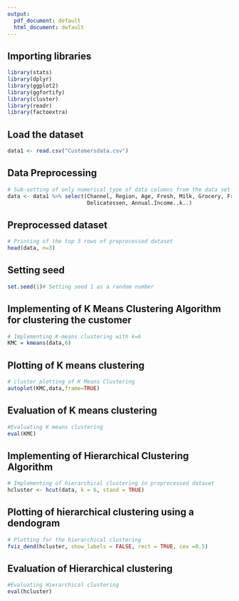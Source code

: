 ```yaml
---
output:
  pdf_document: default
  html_document: default
---
```

## Importing libraries
```r
library(stats)
library(dplyr)
library(ggplot2)
library(ggfortify)
library(cluster)
library(readr)
library(factoextra)
```

## Load the dataset
```r
data1 <- read.csv("Customersdata.csv")

```

## Data Preprocessing
```r
# Sub-setting of only numerical type of data columns from the data set
data <- data1 %>% select(Channel, Region, Age, Fresh, Milk, Grocery, Frozen, Detergents_Paper,
                         Delicatessen, Annual.Income..k..)
```

## Preprocessed dataset
```r
# Printing of the top 3 rows of preprocessed dataset
head(data, n=3) 
```

## Setting seed
```r
set.seed(1)# Setting seed 1 as a random number
```

## Implementing of K Means Clustering Algorithm for clustering the customer
```r
# Implementing K-means clustering with k=6
KMC = kmeans(data,6)
```

## Plotting of K means clustering
```r
# cluster plotting of K Means Clustering
autoplot(KMC,data,frame=TRUE)
```

## Evaluation of K means clustering
```r
#Evaluating K means clustering
eval(KMC)
```

## Implementing of Hierarchical Clustering Algorithm
```r
# Implementing of hierarchical clustering in proprocessed dataset
hcluster <- hcut(data, k = 6, stand = TRUE)
```

## Plotting of hierarchical clustering using a dendogram
```r
# Plotting for the hierarchical clustering
fviz_dend(hcluster, show_labels = FALSE, rect = TRUE, cex =0.5)
```

## Evaluation of Hierarchical clustering
```r
#Evaluating Hierarchical clustering
eval(hcluster)
```

